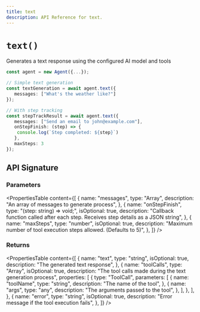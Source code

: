 ```yaml
---
title: text
description: API Reference for text.
---
```


# `text()`

Generates a text response using the configured AI model and tools

```ts showLineNumbers copy
const agent = new Agent({...});

// Simple text generation
const textGeneration = await agent.text({
   messages: ["What's the weather like?"]
});

// With step tracking
const stepTrackResult = await agent.text({
   messages: ["Send an email to john@example.com"],
   onStepFinish: (step) => {
    console.log(`Step completed: ${step}`)
   },
   maxSteps: 3
});
```

## API Signature

### Parameters

<PropertiesTable
  content={[
    {
      name: "messages",
      type: "Array<string>",
      description: "An array of messages to generate process",
    },
    {
      name: "onStepFinish",
      type: "(step: string) => void;",
      isOptional: true,
      description:
        "Callback function called after each step. Receives step details as a JSON string",
    },
    {
      name: "maxSteps",
      type: "number",
      isOptional: true,
      description:
        "Maximum number of tool execution steps allowed. (Defaults to 5)",
    },
  ]}
/>

### Returns

<PropertiesTable
  content={[
    {
      name: "text",
      type: "string",
      isOptional: true,
      description: "The generated text response",
    },
    {
      name: "toolCalls",
      type: "Array<ToolCall>",
      isOptional: true,
      description: "The tool calls made during the text generation process",
      properties: [
        {
          type: "ToolCall",
          parameters: [
            {
              name: "toolName",
              type: "string",
              description: "The name of the tool",
            },
            {
              name: "args",
              type: "any",
              description: "The arguments passed to the tool",
            },
          ],
        },
      ],
    },
    {
      name: "error",
      type: "string",
      isOptional: true,
      description: "Error message if the tool execution fails",
    },
  ]}
/>
